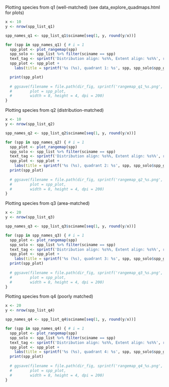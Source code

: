 Plotting species from q1 (well-matched) (see data_explore_quadmaps.html for plots)

```r

x <- 10
y <- nrow(spp_list_q1)

spp_names_q1 <- spp_list_q1$sciname[seq(1, y, round(y/x))]

for (spp in spp_names_q1) { # i = 1
  spp_plot <- plot_rangemap(spp)
  spp_solo <- spp_list %>% filter(sciname == spp)
  text_tag <- sprintf('Distribution align: %s%%, Extent align: %s%%', round(spp_solo$sm_perc, 1), round(spp_solo$area_ratio, 1))
  spp_plot <- spp_plot +
    labs(title = sprintf('%s (%s), quadrant 1: %s', spp, spp_solo$spp_group_text, text_tag))

  print(spp_plot)
  
  # ggsave(filename = file.path(dir_fig, sprintf('rangemap_q1_%s.png', str_replace(tolower(spp), ' ', '_'))),
  #        plot = spp_plot, 
  #        width = 8, height = 4, dpi = 200)
}

```

Plotting species from q2 (distribution-matched)
```r

x <- 10
y <- nrow(spp_list_q2)

spp_names_q2 <- spp_list_q2$sciname[seq(1, y, round(y/x))]

for (spp in spp_names_q2) { # i = 1
  spp_plot <- plot_rangemap(spp)
  spp_solo <- spp_list %>% filter(sciname == spp)
  text_tag <- sprintf('Distribution align: %s%%, Extent align: %s%%', round(spp_solo$sm_perc, 1), round(spp_solo$area_ratio, 1))
  spp_plot <- spp_plot +
    labs(title = sprintf('%s (%s), quadrant 2: %s', spp, spp_solo$spp_group_text, text_tag))
  print(spp_plot)
  
  # ggsave(filename = file.path(dir_fig, sprintf('rangemap_q2_%s.png', str_replace(tolower(spp), ' ', '_'))),
  #        plot = spp_plot, 
  #        width = 8, height = 4, dpi = 200)
}


```


Plotting species from q3 (area-matched)
```r

x <- 20
y <- nrow(spp_list_q3)

spp_names_q3 <- spp_list_q3$sciname[seq(1, y, round(y/x))]

for (spp in spp_names_q3) { # i = 1
  spp_plot <- plot_rangemap(spp)
  spp_solo <- spp_list %>% filter(sciname == spp)
  text_tag <- sprintf('Distribution align: %s%%, Extent align: %s%%', round(spp_solo$sm_perc, 1), round(spp_solo$area_ratio, 1))
  spp_plot <- spp_plot +
    labs(title = sprintf('%s (%s), quadrant 3: %s', spp, spp_solo$spp_group_text, text_tag))
  print(spp_plot)
  
  # ggsave(filename = file.path(dir_fig, sprintf('rangemap_q3_%s.png', str_replace(tolower(spp), ' ', '_'))),
  #        plot = spp_plot, 
  #        width = 8, height = 4, dpi = 200)
}


```

Plotting species from q4 (poorly matched)
```r

x <- 20
y <- nrow(spp_list_q4)

spp_names_q4 <- spp_list_q4$sciname[seq(1, y, round(y/x))]

for (spp in spp_names_q4) { # i = 1
  spp_plot <- plot_rangemap(spp)
  spp_solo <- spp_list %>% filter(sciname == spp)
  text_tag <- sprintf('Distribution align: %s%%, Extent align: %s%%', round(spp_solo$sm_perc, 1), round(spp_solo$area_ratio, 1))
  spp_plot <- spp_plot +
    labs(title = sprintf('%s (%s), quadrant 4: %s', spp, spp_solo$spp_group_text, text_tag))
  print(spp_plot)
  
  # ggsave(filename = file.path(dir_fig, sprintf('rangemap_q4_%s.png', str_replace(tolower(spp), ' ', '_'))),
  #        plot = spp_plot, 
  #        width = 8, height = 4, dpi = 200)
}


```
